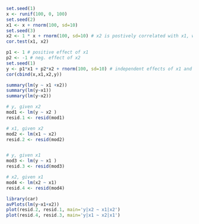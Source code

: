 ```r
set.seed(1)
x <- runif(100, 0, 100)
set.seed(2)
x1 <- x + rnorm(100, sd=10) 
set.seed(3)
x2 <- 1 * x + rnorm(100, sd=10) # x2 is postively correlated with x1, with noise
cor.test(x1, x2)
```


```r
p1 <- 1 # positive effect of x1
p2 <- -1 # neg. effect of x2
set.seed(1)
y <- p1*x1 + p2*x2 + rnorm(100, sd=10) # independent effects of x1 and x2, plus noise)
cor(cbind(x,x1,x2,y))
```


```r
summary(lm(y ~ x1 +x2))
summary(lm(y~x1))
summary(lm(y~x2))
```

```r
# y, given x2
mod1 <- lm(y ~ x2 )
resid.1 <- resid(mod1)

# x1, given x2
mod2 <- lm(x1 ~ x2)
resid.2 <- resid(mod2)


# y, given x1
mod3 <- lm(y ~ x1 )
resid.3 <- resid(mod3)

# x2, given x1
mod4 <- lm(x2 ~ x1)
resid.4 <- resid(mod4)
```


```r
library(car)
avPlots(lm(y~x1+x2))
plot(resid.2, resid.1, main='y|x2 ~ x1|x2')
plot(resid.4, resid.3, main='y|x1 ~ x2|x1')

```

